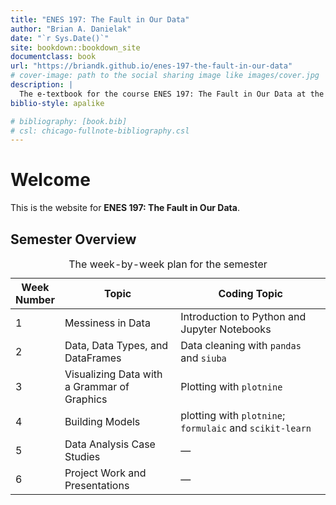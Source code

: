 ```yaml
---
title: "ENES 197: The Fault in Our Data"
author: "Brian A. Danielak"
date: "`r Sys.Date()`"
site: bookdown::bookdown_site
documentclass: book
url: "https://briandk.github.io/enes-197-the-fault-in-our-data"
# cover-image: path to the social sharing image like images/cover.jpg
description: |
  The e-textbook for the course ENES 197: The Fault in Our Data at the University of Maryland
biblio-style: apalike

# bibliography: [book.bib]
# csl: chicago-fullnote-bibliography.csl
---
```


# Welcome {.unnumbered}

This is the website for **ENES 197: The Fault in Our Data**.

## Semester Overview {.unnumbered}

| Week Number | Topic                                       | Coding Topic                                             |
|-------------|---------------------------------------------|----------------------------------------------------------|
| 1           | Messiness in Data                           | Introduction to Python and Jupyter Notebooks             |
| 2           | Data, Data Types, and DataFrames            | Data cleaning with `pandas` and `siuba`                  |
| 3           | Visualizing Data with a Grammar of Graphics | Plotting with `plotnine`                                 |
| 4           | Building Models                             | plotting with `plotnine`; `formulaic` and `scikit-learn` |
| 5           | Data Analysis Case Studies                  | ---                                                      |
| 6           | Project Work and Presentations              | ---                                                      |

: The week-by-week plan for the semester
